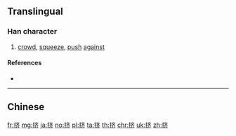 {{also|擠}}
==Translingual==

===Han character===
{{Han char|rn=64|rad=手|as=06|sn=9|four=|canj=QYKL|ids=⿰扌齐}}

# [[crowd]], [[squeeze]], [[push]] [[against]]

====References====
* {{Han ref|kx=0431.171|hdz=31875.020|uh=6324|ud=25380}}

----

==Chinese==
{{zh-see|擠}}

[[fr:挤]]
[[mg:挤]]
[[ja:挤]]
[[no:挤]]
[[pl:挤]]
[[ta:挤]]
[[th:挤]]
[[chr:挤]]
[[uk:挤]]
[[zh:挤]]